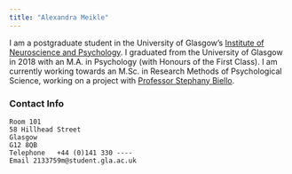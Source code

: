 ```yaml
---
title: "Alexandra Meikle"
---
```


I am a postgraduate student in the University of Glasgow's
[Institute of Neuroscience and Psychology](http://www.gla.ac.uk/researchinstitutes/neurosciencepsychology/). I graduated from the University of Glasgow in 2018 with an M.A. in Psychology (with Honours of the First Class). I am currently working towards an M.Sc. in Research Methods of Psychological Science, working on a project with [Professor Stephany Biello](https://www.gla.ac.uk/schools/psychology/staff/stephanybiello/).


### Contact Info
    Room 101
    58 Hillhead Street
    Glasgow
    G12 8QB
    Telephone	+44 (0)141 330 ----
    Email 2133759m@student.gla.ac.uk


